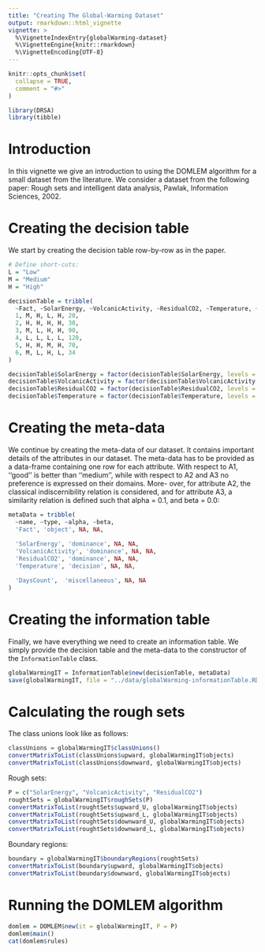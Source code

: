 ```yaml
---
title: "Creating The Global-Warming Dataset"
output: rmarkdown::html_vignette
vignette: >
  %\VignetteIndexEntry{globalWarming-dataset}
  %\VignetteEngine{knitr::rmarkdown}
  %\VignetteEncoding{UTF-8}
---
```


```r
knitr::opts_chunk$set(
  collapse = TRUE,
  comment = "#>"
)
```

```r
library(DRSA)
library(tibble)
```

# Introduction

In this vignette we give an introduction to using the DOMLEM algorithm for a small dataset from the literature. We consider a dataset from the following paper: Rough sets and intelligent data analysis, Pawlak, Information Sciences, 2002.

# Creating the decision table

We start by creating the decision table row-by-row as in the paper.

```r
# Define short-cuts:
L = "Low"
M = "Medium"
H = "High"

decisionTable = tribble(
  ~Fact, ~SolarEnergy, ~VolcanicActivity, ~ResidualCO2, ~Temperature, ~DaysCount,
  1, M, H, L, H, 20,
  2, H, H, H, H, 30,
  3, M, L, H, H, 90,
  4, L, L, L, L, 120,
  5, H, H, M, H, 70,
  6, M, L, H, L, 34
)

decisionTable$SolarEnergy = factor(decisionTable$SolarEnergy, levels = c("Low", "Medium", "High"), ordered = TRUE)
decisionTable$VolcanicActivity = factor(decisionTable$VolcanicActivity, levels = c("Low", "Medium", "High"), ordered = TRUE)
decisionTable$ResidualCO2 = factor(decisionTable$ResidualCO2, levels = c("Low", "Medium", "High"), ordered = TRUE)
decisionTable$Temperature = factor(decisionTable$Temperature, levels = c("Low", "Medium", "High"), ordered = TRUE)
```


# Creating the meta-data

We continue by creating the meta-data of our dataset. It contains important details of the attributes in our dataset. The meta-data has to be provided as a data-frame containing one row for each attribute. With respect to A1, ‘‘good’’ is better than ‘‘medium’’, while with respect to A2 and A3 no preference is expressed on their domains. More- over, for attribute A2, the classical indiscernibility relation is considered, and for attribute A3, a similarity relation is defined such that alpha = 0.1, and beta = 0.0:

```r
metaData = tribble(
  ~name, ~type, ~alpha, ~beta,
  'Fact', 'object', NA, NA,
  
  'SolarEnergy', 'dominance', NA, NA,
  'VolcanicActivity', 'dominance', NA, NA,
  'ResidualCO2', 'dominance', NA, NA,
  'Temperature', 'decision', NA, NA,

  'DaysCount',  'miscellaneous', NA, NA
)
```

# Creating the information table

Finally, we have everything we need to create an information table. We simply provide the decision table and the meta-data to the constructor of the `InformationTable` class.

```r
globalWarmingIT = InformationTable$new(decisionTable, metaData)
save(globalWarmingIT, file = "../data/globalWarming-informationTable.RData")
```

# Calculating the rough sets

The class unions look like as follows:

```r
classUnions = globalWarmingIT$classUnions()
convertMatrixToList(classUnions$upward, globalWarmingIT$objects)
convertMatrixToList(classUnions$downward, globalWarmingIT$objects)
```

Rough sets:

```r
P = c("SolarEnergy", "VolcanicActivity", "ResidualCO2")
roughtSets = globalWarmingIT$roughSets(P)
convertMatrixToList(roughtSets$upward_U, globalWarmingIT$objects)
convertMatrixToList(roughtSets$upward_L, globalWarmingIT$objects)
convertMatrixToList(roughtSets$downward_U, globalWarmingIT$objects)
convertMatrixToList(roughtSets$downward_L, globalWarmingIT$objects)
```

Boundary regions:

```r
boundary = globalWarmingIT$boundaryRegions(roughtSets)
convertMatrixToList(boundary$upward, globalWarmingIT$objects)
convertMatrixToList(boundary$downward, globalWarmingIT$objects)
```


# Running the DOMLEM algorithm

```r
domlem = DOMLEM$new(it = globalWarmingIT, P = P)
domlem$main()
cat(domlem$rules)
```



